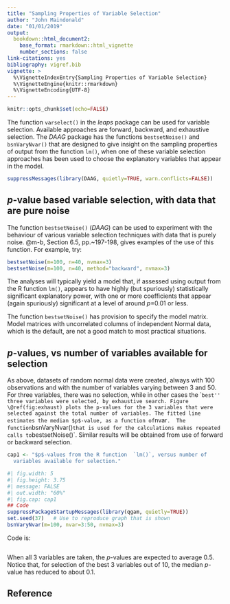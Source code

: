 ```yaml
---
title: "Sampling Properties of Variable Selection"
author: "John Maindonald"
date: "01/01/2019"
output:
  bookdown::html_document2:
    base_format: rmarkdown::html_vignette
    number_sections: false
link-citations: yes
bibliography: vigref.bib
vignette: >
  %\VignetteIndexEntry{Sampling Properties of Variable Selection}
  %\VignetteEngine{knitr::rmarkdown}
  %\VignetteEncoding{UTF-8}
---
```


```r
knitr::opts_chunk$set(echo=FALSE)
```

The function `varselect()` in the _leaps_ package can be
used for variable selection.  Available approaches are forward,
backward, and exhaustive selection.  The _DAAG_ package
has the functions `bestsetNoise()` and `bsnVaryNvar()`
that are designed to give insight on the sampling properties of output
from the function `lm()`, when one of these variable selection
approaches has been used to choose the explanatory variables that
appear in the model.

```r
suppressMessages(library(DAAG, quietly=TRUE, warn.conflicts=FALSE))
```

## $p$-value based variable selection, with data that are pure noise

The function `bestsetNoise()` (_DAAG_) can be used to
experiment with the behaviour of various variable selection techniques
with data that is purely noise.  @m-b, Section 6.5, pp.~197-198,
gives examples of the use of this function.  For example, try:

```r
bestsetNoise(m=100, n=40, nvmax=3)
bestsetNoise(m=100, n=40, method="backward", nvmax=3)
``` 

The analyses will typically yield a model that, if assessed using
output from the R function `lm()`, appears to have highly (but
spuriously) statistically significant explanatory power, with one or
more coefficients that appear (again spuriously) significant at a
level of around $p$=0.01 or less.

The function `bestsetNoise()` has provision to specify the
model matrix.  Model matrices with uncorrelated columns of independent
Normal data, which is the default, are not a good match to most
practical situations.

## $p$-values, vs number of variables available for selection

As above, datasets of random normal data were created, always with 100
observations and with the number of variables varying between 3 and
50.  For three variables, there was no selection, while in other cases
the ``best'' three variables were selected, by exhaustive search.
Figure \@ref(fig:exhaust) plots the p-values for the 3 variables that
were selected against the total number of variables. The fitted line
estimates the median $p$-value, as a function of `nvar`.  The
function `bsnVaryNvar()` that is used for the calculations
makes repeated calls to `bestsetNoise()`.
Similar results will be obtained from use of forward or backward
selection.

```r
cap1 <- "$p$-values from the R function  `lm()`, versus number of
  variables available for selection."
```

```r
#| fig.width: 5
#| fig.height: 3.75
#| message: FALSE
#| out.width: "60%"
#| fig.cap: cap1
## Code
suppressPackageStartupMessages(library(qgam, quietly=TRUE))
set.seed(37)   # Use to reproduce graph that is shown
bsnVaryNvar(m=100, nvar=3:50, nvmax=3)
```

Code is:

```r
```

When all 3 variables are taken, the $p$-values are expected to average
0.5.  Notice that, for selection of the best 3 variables out of 10,
the median $p$-value has reduced to about 0.1.

## Reference
